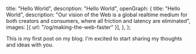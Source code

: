   title: "Hello World",
  description: "Hello  World",
  openGraph: {
    title: "Hello World",
    description:
      "Our vision of the Web is a global realtime medium for both creators and consumers, where all friction and latency are eliminated",
    images: [{ url: "/og/making-the-web-faster" }],
  },
};

This is my first post on my blog. I'm excited to start sharing my thoughts and ideas with you.
